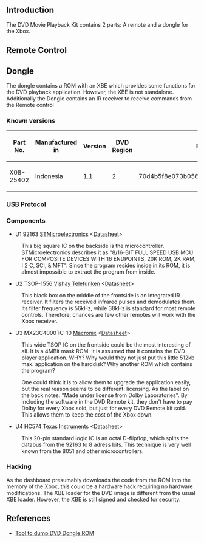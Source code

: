 ==Introduction==

The DVD Movie Playback Kit contains 2 parts: A remote and a dongle for the Xbox.

== Remote Control ==

== Dongle ==

The dongle contains a ROM with an XBE which provides some functions for the DVD playback application. However, the XBE is not standalone.
Additionally the Dongle contains an IR receiver to receive commands from the Remote control

=== Known versions ===

{| class="wikitable"
! Part No.  !! Manufactured in !! Version !! DVD Region !! ROM SHA1
|-
| X08-25402 || Indonesia       || 1.1     || 2          || 70d4b5f8e073b05610fba9e9617d7356196b61ff
|}

=== USB Protocol ===

{{FIXME|reason=Partially documented in JayFoxRox/xbox-tools on github}}

=== Components ===

* U1 92163 [https://web.archive.org/web/20100617020513/http://www.st.com/ STMicroelectronics] &lt;[https://web.archive.org/web/20100617020513/http://www.st.com/stonline/books/pdf/docs/5521.pdf Datasheet]&gt;
: This big square IC on the backside is the microcontroller. STMicroelectronics describes it as "8/16-BIT FULL SPEED USB MCU FOR COMPOSITE DEVICES WITH 16 ENDPOINTS, 20K ROM, 2K RAM, I 2 C, SCI, &amp; MFT". Since the program resides inside in its ROM, it is almost impossible to extract the program from inside.

* U2 TSOP-1556 [https://web.archive.org/web/20100617020513/http://www.vishay.com/ Vishay Telefunken] &lt;[https://web.archive.org/web/20100617020513/http://www.vishay.com/docs/82029/82029.pdf Datasheet]&gt;
: This black box on the middle of the frontside is an integrated IR receiver. It filters the received infrared pulses and demodulates them. Its filter frequency is 56kHz, while 38kHz is standard for most remote controls. Therefore, chances are few other remotes will work with the Xbox receiver.

* U3 MX23C4000TC-10 [https://web.archive.org/web/20100617020513/http://www.macronix.com/ Macronix] &lt;[https://web.archive.org/web/20100617020513/http://www.macronix.com/QuickPlace/hq/PageLibrary48256D9D002BA613.nsf/h_6057FA6682A90C3948256DCE0052D2D3/67DCB124F1BE4E7D48256DC50039AC31/$File/MX23C4000-4.2.pdf/?OpenElement Datasheet]&gt;
: This wide TSOP IC on the frontside could be the most interesting of all. It is a 4MBit mask ROM. It is assumed that it contains the DVD player application. WHY? Why would they not just put this little 512kb max. application on the harddisk? Why another ROM which contains the program?

: One could think it is to allow them to upgrade the application easily, but the real reason seems to be different: licensing. As the label on the back notes: "Made under license from Dolby Laboratories". By including the software in the DVD Remote kit, they don't have to pay Dolby for every Xbox sold, but just for every DVD Remote kit sold. This allows them to keep the cost of the Xbox down.

* U4 HC574 [https://web.archive.org/web/20100617020513/http://www.ti.com/ Texas Instruments] &lt;[https://web.archive.org/web/20100617020513/http://focus.ti.com/lit/ds/symlink/sn74hc574.pdf Datasheet]&gt;
: This 20-pin standard logic IC is an octal D-flipflop, which splits the databus from the 92163 to 8 adress bits. This technique is very well known from the 8051 and other microcontrollers.



=== Hacking ===

As the dashboard presumably downloads the code from the ROM into the memory of the Xbox, this could be a hardware hack requiring no hardware modifications. The XBE loader for the DVD image is different from the usual XBE loader. However, the XBE is still signed and checked for security.

== References ==

* [https://github.com/JayFoxRox/xbox-tools/tree/master/dump-dvd-kit Tool to dump DVD Dongle ROM]